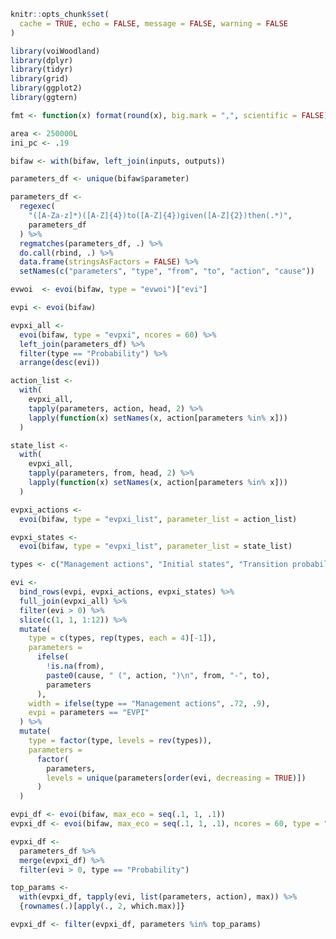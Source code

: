 ```r
knitr::opts_chunk$set(
  cache = TRUE, echo = FALSE, message = FALSE, warning = FALSE
)
```

```r
library(voiWoodland)
library(dplyr)
library(tidyr)
library(grid)
library(ggplot2)
library(ggtern)
```

```r
fmt <- function(x) format(round(x), big.mark = ",", scientific = FALSE)
```

```r
area <- 250000L
ini_pc <- .19

bifaw <- with(bifaw, left_join(inputs, outputs))

parameters_df <- unique(bifaw$parameter)

parameters_df <-
  regexec(
    "([A-Za-z]*)([A-Z]{4})to([A-Z]{4})given([A-Z]{2})then(.*)",
    parameters_df
  ) %>%
  regmatches(parameters_df, .) %>%
  do.call(rbind, .) %>%
  data.frame(stringsAsFactors = FALSE) %>%
  setNames(c("parameters", "type", "from", "to", "action", "cause"))
```

```r
evwoi  <- evoi(bifaw, type = "evwoi")["evi"]
```

```r
evpi <- evoi(bifaw)

evpxi_all <-
  evoi(bifaw, type = "evpxi", ncores = 60) %>%
  left_join(parameters_df) %>%
  filter(type == "Probability") %>%
  arrange(desc(evi))

action_list <- 
  with(
    evpxi_all,
    tapply(parameters, action, head, 2) %>%
    lapply(function(x) setNames(x, action[parameters %in% x]))
  )

state_list <-
  with(
    evpxi_all,
    tapply(parameters, from, head, 2) %>%
    lapply(function(x) setNames(x, action[parameters %in% x]))
  )

evpxi_actions <-
  evoi(bifaw, type = "evpxi_list", parameter_list = action_list)

evpxi_states <-
  evoi(bifaw, type = "evpxi_list", parameter_list = state_list)

types <- c("Management actions", "Initial states", "Transition probabilities")

evi <-
  bind_rows(evpi, evpxi_actions, evpxi_states) %>%
  full_join(evpxi_all) %>%
  filter(evi > 0) %>%
  slice(c(1, 1, 1:12)) %>%
  mutate(
    type = c(types, rep(types, each = 4)[-1]),
    parameters = 
      ifelse(
        !is.na(from),
        paste0(cause, " (", action, ")\n", from, "-", to),
        parameters
      ),
    width = ifelse(type == "Management actions", .72, .9),
    evpi = parameters == "EVPI"
  ) %>%
  mutate(
    type = factor(type, levels = rev(types)),
    parameters = 
      factor(
        parameters, 
        levels = unique(parameters[order(evi, decreasing = TRUE)])
      )
  )
```

```r
evpi_df <- evoi(bifaw, max_eco = seq(.1, 1, .1))
evpxi_df <- evoi(bifaw, max_eco = seq(.1, 1, .1), ncores = 60, type = "evpxi")

evpxi_df <-
  parameters_df %>%
  merge(evpxi_df) %>%
  filter(evi > 0, type == "Probability")

top_params <-
  with(evpxi_df, tapply(evi, list(parameters, action), max)) %>%
  {rownames(.)[apply(., 2, which.max)]}

evpxi_df <- filter(evpxi_df, parameters %in% top_params)
```